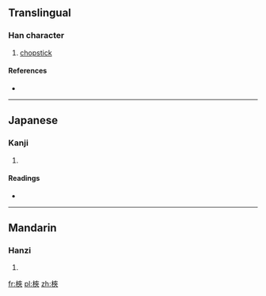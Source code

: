 ==Translingual==

===Han character===
{{Han char|rn=75|rad=木|as=07|sn=11|four=5403<sub>8</sub>|canj=木大人人 (DKOO)}}

# [[chopstick]]

====References====
* {{Han ref|kx=0529.120|dkj=14857|hdz=21212.040|uh=689C|ud=26780|bh=D5B3|bd=54707}}

----

==Japanese==

===Kanji===
{{ja-kanji|grade=|rs=木07}}

# {{defn|lang=ja|sort=木07}}

====Readings====
* {{ja-readings|on=[[きょう]] (kyō), [[こう]] (kō)|kun=[[そえいた]] (soeita)}}

----

==Mandarin==

===Hanzi===
{{cmn-hanzi|pin=[[jiá]] ([[jia2]])|wg=chia<sup>2</sup>}}

# {{defn|lang=cmn|sort=木07}}

[[fr:梜]]
[[pl:梜]]
[[zh:梜]]